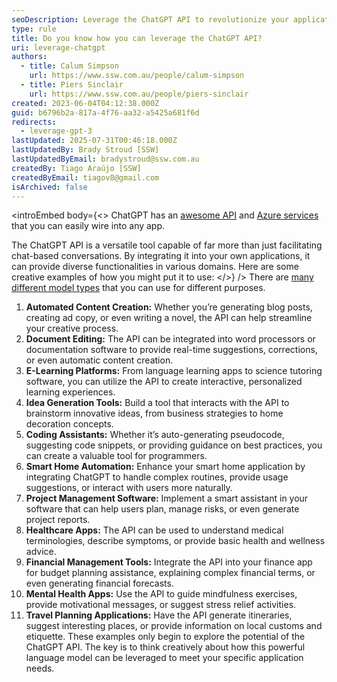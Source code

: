 ```yaml
---
seoDescription: Leverage the ChatGPT API to revolutionize your applications with AI-driven language capabilities.
type: rule
title: Do you know how you can leverage the ChatGPT API?
uri: leverage-chatgpt
authors:
  - title: Calum Simpson
    url: https://www.ssw.com.au/people/calum-simpson
  - title: Piers Sinclair
    url: https://www.ssw.com.au/people/piers-sinclair
created: 2023-06-04T04:12:38.000Z
guid: b6796b2a-817a-4f76-aa32-a5425a681f6d
redirects:
  - leverage-gpt-3
lastUpdated: 2025-07-31T00:46:18.000Z
lastUpdatedBy: Brady Stroud [SSW]
lastUpdatedByEmail: bradystroud@ssw.com.au
createdBy: Tiago Araújo [SSW]
createdByEmail: tiagov8@gmail.com
isArchived: false
---
```


<introEmbed
  body={<>
ChatGPT has an [awesome API](https://openai.com/api/) and [Azure services](https://azure.microsoft.com/en-us/products/cognitive-services/openai-service?WT.mc_id=AI-MVP-33518) that you can easily wire into any app.

The ChatGPT API is a versatile tool capable of far more than just facilitating chat-based conversations. By integrating it into your own applications, it can provide diverse functionalities in various domains. Here are some creative examples of how you might put it to use:
  </>}
/>
There are [many different model types](https://labelbox.com/foundation-models/list-of-foundation-models/) that you can use for different purposes.

1. **Automated Content Creation:** Whether you’re generating blog posts, creating ad copy, or even writing a novel, the API can help streamline your creative process.
2. **Document Editing:** The API can be integrated into word processors or documentation software to provide real-time suggestions, corrections, or even automatic content creation.
3. **E-Learning Platforms:** From language learning apps to science tutoring software, you can utilize the API to create interactive, personalized learning experiences.
4. **Idea Generation Tools:** Build a tool that interacts with the API to brainstorm innovative ideas, from business strategies to home decoration concepts.
5. **Coding Assistants:** Whether it’s auto-generating pseudocode, suggesting code snippets, or providing guidance on best practices, you can create a valuable tool for programmers.
6. **Smart Home Automation:** Enhance your smart home application by integrating ChatGPT to handle complex routines, provide usage suggestions, or interact with users more naturally.
7. **Project Management Software:** Implement a smart assistant in your software that can help users plan, manage risks, or even generate project reports.
8. **Healthcare Apps:** The API can be used to understand medical terminologies, describe symptoms, or provide basic health and wellness advice.
9. **Financial Management Tools:** Integrate the API into your finance app for budget planning assistance, explaining complex financial terms, or even generating financial forecasts.
10. **Mental Health Apps:** Use the API to guide mindfulness exercises, provide motivational messages, or suggest stress relief activities.
11. **Travel Planning Applications:** Have the API generate itineraries, suggest interesting places, or provide information on local customs and etiquette.
    These examples only begin to explore the potential of the ChatGPT API. The key is to think creatively about how this powerful language model can be leveraged to meet your specific application needs.
